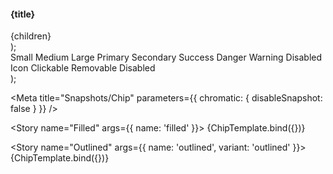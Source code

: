 
  <section>
    <h4>{title}</h4>
    <div style={{ display: 'flex', gap: '10px' }}>{children}</div>
  </section>
);

  <div>
    <Container title="Sizes">
      <Chip size="small" {...props}>
        Small
      </Chip>
      <Chip size="medium" {...props}>
        Medium
      </Chip>
      <Chip size="large" {...props}>
        Large
      </Chip>
    </Container>
    <Container title="Colors">
      <Chip color="primary" {...props}>
        Primary
      </Chip>
      <Chip color="secondary" {...props}>
        Secondary
      </Chip>
      <Chip color="success" {...props}>
        Success
      </Chip>
      <Chip color="danger" {...props}>
        Danger
      </Chip>
      <Chip color="warning" {...props}>
        Warning
      </Chip>
      <Chip color="disabled" {...props}>
        Disabled
      </Chip>
    </Container>
    <Container title="Icon">
      <Chip icon="settings" {...props}>
        Icon
      </Chip>
    </Container>
    <Container title="Clickable">
      <Chip clickable {...props}>
        Clickable
      </Chip>
    </Container>
    <Container title="Removable">
      <Chip removable {...props}>
        Removable
      </Chip>
    </Container>
    <Container title="Disabled">
      <Chip disabled {...props}>
        Disabled
      </Chip>
    </Container>
  </div>
);

<Meta title="Snapshots/Chip" parameters={{ chromatic: { disableSnapshot: false } }} />

<Story name="Filled" args={{ name: 'filled' }}>
  {ChipTemplate.bind({})}
</Story>

<Story name="Outlined" args={{ name: 'outlined', variant: 'outlined' }}>
  {ChipTemplate.bind({})}
</Story>
